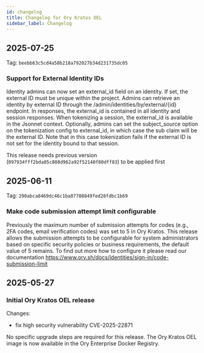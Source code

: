```yaml
---
id: changelog
title: Changelog for Ory Kratos OEL
sidebar_label: Changelog
---
```


## 2025-07-25

Tag: `beebb63c5cd4a58b218a792027b34d231735dc05`

### Support for External Identity IDs

Identity admins can now set an external_id field on an identity. If set, the external ID must be unique within the project. Admins
can retrieve an identity by external ID through the /admin/identities/by/external/{id} endpoint. In responses, the external_id is
contained in all identity and session responses. When tokenizing a session, the external_id is available in the Jsonnet context.
Optionally, admins can set the subject_source option on the tokenization config to external_id, in which case the sub claim will
be the external ID. Note that in this case tokenization fails if the external ID is not set for the identity bound to that
session.

This release needs previous version (`097934fff2bda05c808d962a92f52140f80dff83`) to be applied first

## 2025-06-11

Tag: `290abca8469dc46c1ba07708849fed28fdbc1b69`

### Make code submission attempt limit configurable

Previously the maximum number of submission attempts for codes (e.g., 2FA codes, email verification codes) was set to 5 in Ory
Kratos. This release allows the submission attempts to be configurable for system administrators based on specific security
policies or business requirements, the default value of 5 remains. To find out more how to configure it please read our
documentation https://www.ory.sh/docs/identities/sign-in/code-submission-limit

## 2025-05-27

### Initial Ory Kratos OEL release

Changes:

- fix high security vulnerability CVE-2025-22871

No specific upgrade steps are required for this release. The Ory Kratos OEL image is now available in the Ory Enterprise Docker
Registry.
